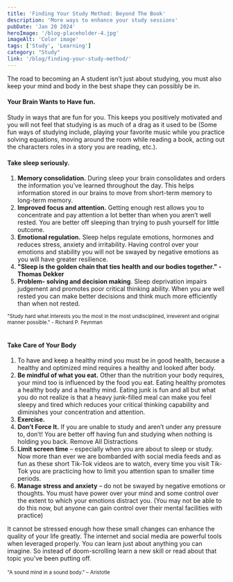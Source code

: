```yaml
---
title: 'Finding Your Study Method: Beyond The Book'
description: 'More ways to enhance your study sessions'
pubDate: 'Jan 20 2024'
heroImage: '/blog-placeholder-4.jpg'
imageAlt: 'Color image'
tags: ['Study', 'Learning']
category: "Study"
link: '/blog/finding-your-study-method/'
---
```


The road to becoming an A student isn’t just about studying, you must also keep your mind and body in the best shape they can possibly be in.
#### Your Brain Wants to Have fun.
Study in ways that are fun for you. This keeps you positively motivated and you will not feel that studying is as much of a drag as it used to be (Some fun ways of studying include, playing your favorite music while you practice
solving equations, moving around the room while reading a book, acting out the characters roles
in a story you are reading, etc.).
#### Take sleep seriously.
1. __Memory consolidation.__
During sleep your brain consolidates and orders the information you’ve learned throughout the day. This helps information stored in our brains to move from short-term memory to long-term memory.
2. __Improved focus and attention.__
Getting enough rest allows you to concentrate and pay attention a lot better than when you
aren’t well rested. You are better off sleeping than trying to push yourself for little outcome.
3. __Emotional regulation.__
Sleep helps regulate emotions, hormones and reduces stress, anxiety and irritability. Having
control over your emotions and stability you will not be swayed by negative emotions as you will
have greater resilience.
4. __"Sleep is the golden chain that ties health and our bodies together." - Thomas Dekker__
5. __Problem- solving and decision making__.
Sleep deprivation impairs judgement and promotes poor critical thinking ability. When you are
well rested you can make better decisions and think much more efficiently than when not
rested.

<small>"Study hard what interests you the most in the most undisciplined, irreverent and original manner
possible." - Richard P. Feynman</small><br></br>

#### Take Care of Your Body
1. To have and keep a healthy mind you must be in good health, because a healthy and optimized
mind requires a healthy and looked after body.
2. __Be mindful of what you eat.__
Other than the nutrition your body requires, your mind too is influenced by the food you eat.
Eating healthy promotes a healthy body and a healthy mind. Eating junk is fun and all but what
you do not realize is that a heavy junk-filled meal can make you feel sleepy and tired which
reduces your critical thinking capability and diminishes your concentration and attention.
3. __Exercise.__
4. __Don’t Force It.__ If you are unable to study and aren’t under any pressure to, don’t! You are better off having fun
and studying when nothing is holding you back.
Remove All Distractions
5. __Limit screen time__ – especially when you are about to sleep or study. Now more than ever we are bombarded with social media feeds and as fun as these short Tik-Tok videos are to watch, every time you visit Tik-Tok you are practicing how to limit you attention span to smaller time periods.
6. __Manage stress and anxiety__ – do not be swayed by negative emotions or thoughts. You must
have power over your mind and some control over the extent to which your emotions distract
you. (You may not be able to do this now, but anyone can gain control over their mental
facilities with practice)

It cannot be stressed enough how these small changes can enhance the quality of your life greatly. The internet and social media are powerful tools when leveraged properly. You can learn just about anything you can imagine. So instead of doom-scrolling learn a new skill or read about that topic you've been putting off.
<br></br><small>"A sound mind in a sound body." – Aristotle</small>
